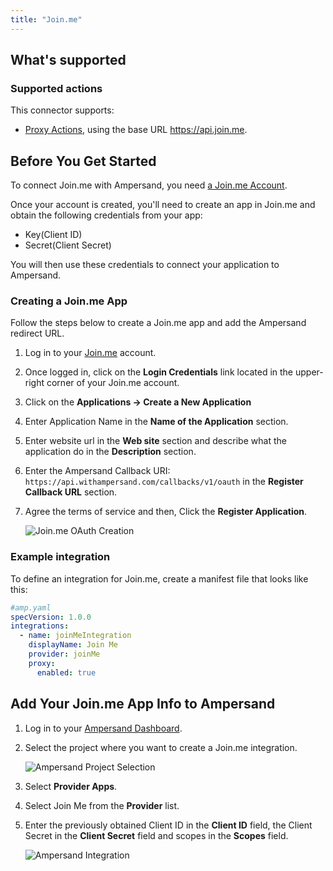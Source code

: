 ```yaml
---
title: "Join.me"
---
```

## What's supported

### Supported actions

This connector supports:
- [Proxy Actions](/proxy-actions), using the base URL https://api.join.me.

## Before You Get Started

To connect Join.me with Ampersand, you need [a Join.me Account](https://developer.join.me/).

Once your account is created, you'll need to create an app in Join.me and obtain the following credentials from your app:

- Key(Client ID)
- Secret(Client Secret)

You will then use these credentials to connect your application to Ampersand.

### Creating a Join.me App

Follow the steps below to create a Join.me app and add the Ampersand redirect URL.

1. Log in to your [Join.me](https://developer.join.me/login) account.

2. Once logged in, click on the **Login Credentials** link located in the upper-right corner of your Join.me account.

3. Click on the **Applications -> Create a New Application**

4. Enter Application Name in the **Name of the Application** section.

5. Enter website url in the **Web site** section and describe what the application do in the **Description** section.

6. Enter the Ampersand Callback URI: `https://api.withampersand.com/callbacks/v1/oauth` in the **Register Callback URL** section.

7. Agree the terms of service and then, Click the **Register Application**.

   ![Join.me OAuth Creation](/images/provider-guides/joinMe_OAuth.gif)

### Example integration

To define an integration for Join.me, create a manifest file that looks like this:

```YAML
#amp.yaml
specVersion: 1.0.0
integrations: 
  - name: joinMeIntegration
    displayName: Join Me
    provider: joinMe
    proxy:
      enabled: true
```

## Add Your Join.me App Info to Ampersand

1. Log in to your [Ampersand Dashboard](https://dashboard.withampersand.com).

2. Select the project where you want to create a Join.me integration.

   ![Ampersand Project Selection](/images/provider-guides/31a6a12-Ampersand.png)

3. Select **Provider Apps**.  

4. Select Join Me from the **Provider** list.

5. Enter the previously obtained Client ID in the **Client ID** field, the Client Secret in the **Client Secret** field and scopes in the **Scopes** field.

   ![Ampersand Integration](/images/provider-guides/joinMe.gif)